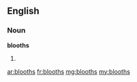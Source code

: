 ==English==

===Noun===
'''blooths'''

# {{plural of|blooth}}

[[ar:blooths]]
[[fr:blooths]]
[[mg:blooths]]
[[my:blooths]]